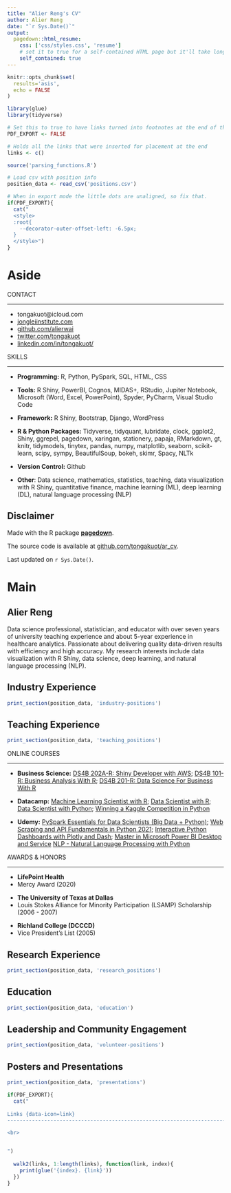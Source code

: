 ```yaml
---
title: "Alier Reng's CV"
author: Alier Reng
date: "`r Sys.Date()`"
output:
  pagedown::html_resume:
    css: ['css/styles.css', 'resume']
    # set it to true for a self-contained HTML page but it'll take longer to render
    self_contained: true
---
```


```r
knitr::opts_chunk$set(
  results='asis', 
  echo = FALSE
)

library(glue)
library(tidyverse)

# Set this to true to have links turned into footnotes at the end of the document
PDF_EXPORT <- FALSE

# Holds all the links that were inserted for placement at the end
links <- c()

source('parsing_functions.R')

# Load csv with position info
position_data <- read_csv('positions.csv')
```


```r
# When in export mode the little dots are unaligned, so fix that. 
if(PDF_EXPORT){
  cat("
  <style>
  :root{
    --decorator-outer-offset-left: -6.5px;
  }
  </style>")
}
```


Aside
================================================================================


<!-- ![logo](beta_dist.png){width=100%} 

```r
# When in export mode the little dots are unaligned, so fix that. 
if(PDF_EXPORT){
  cat("View this CV online with links at _alierwaidatascience.com/cv_")
} else {
  cat("[<i class='fas fa-download'></i> Download a PDF of this CV](https://github.com/alierwai/ads_blog/blob/tree/main/cv/areng_cv.pdf)")
}
```
-->

CONTACT

--------------------------------------------------------------------------------


- <i class="fa fa-envelope"></i> tongakuot@icloud.com
- <i class="fa fa-link"></i> [jongleiinstitute.com](https://jongleiinstitute.com/)
- <i class="fa fa-github"></i> [github.com/alierwai](http://github.com/tongakuot)
- <i class="fa fa-twitter"></i> [twitter.com/tongakuot](http://twitter.com/tongakuot)
- <i class="fa fa-linkedin"></i> [linkedin.com/in/tongakuot/](https://www.linkedin.com/in/tongakuot/)



SKILLS 

--------------------------------------------------------------------------------

- <i class="fa fa-laptop"></i> **Programming:**
R, Python, PySpark, SQL, HTML, CSS

\n
- <i class="fa fa-toolbox"></i> **Tools:** R Shiny, PowerBI, Cognos, MIDAS+, RStudio, Jupiter Notebook, Microsoft (Word, Excel, PowerPoint), Spyder, PyCharm, Visual Studio Code

\n
- <i class="fa fa-terminal"></i> **Framework:**  R Shiny, Bootstrap, Django, WordPress

\n
- <i class="fa fa-file-code"></i> **R & Python Packages:** Tidyverse, tidyquant, lubridate, clock, ggplot2, Shiny, ggrepel, pagedown, xaringan, stationery, papaja, RMarkdown, gt, knitr, tidymodels, tinytex, pandas, numpy, matplotlib, seaborn, scikit-learn, scipy, sympy, BeautifulSoup, bokeh, skimr, Spacy, NLTk 

\n
- <i class="fa fa-code-branch"></i> **Version Control:** Github

\n
- <i class="fa fa-lightbulb"></i> **Other**: Data science, mathematics, statistics, teaching, data visualization with R Shiny, quantitative finance, machine learning (ML), deep learning (DL), natural language processing (NLP)


Disclaimer {#disclaimer}
--------------------------------------------------------------------------------

Made with the R package [**pagedown**](https://github.com/rstudio/pagedown). 

The source code is available at [github.com/tongakuot/ar_cv](https://github.com/tongakuot/ar_cv).

<!-- See the full version of this CV with links at [jongleiinstitute.com/cv](https://jongleiinstitute.com/areng_cv.pdf). -->

Last updated on `r Sys.Date()`.

Main
================================================================================

Alier Reng {#title}
--------------------------------------------------------------------------------
Data science professional, statistician, and educator with over seven years of university teaching experience and about 5-year experience in healthcare analytics. Passionate about delivering quality data-driven results with efficiency and high accuracy. My research interests include data visualization with R Shiny, data science, deep learning, and natural language processing (NLP). 


Industry Experience {data-icon=suitcase}
--------------------------------------------------------------------------------

```r
print_section(position_data, 'industry-positions')
```

Teaching Experience {data-icon=chalkboard-teacher}
--------------------------------------------------------------------------------

```r
print_section(position_data, 'teaching_positions')
```

:::aside

ONLINE COURSES

--------------------------------------------------------------------------------

- **Business Science:** 
[DS4B 202A-R: Shiny Developer with AWS](https://university.business-science.io/courses); [DS4B 101-R: Business Analysis With R](https://university.business-science.io/courses/); [DS4B 201-R: Data Science For Business With R]((https://university.business-science.io/courses/))

- **Datacamp:** 
[Machine Learning Scientist with R](https://learn.datacamp.com/career-tracks/machine-learning-scientist-with-r?version=1); [Data Scientist with R](https://learn.datacamp.com/career-tracks/data-scientist-with-r?version=4); [Data Scientist with Python](https://learn.datacamp.com/career-tracks/data-scientist-with-python?version=5); [Winning a Kaggle Competition in Python](https://learn.datacamp.com/courses/winning-a-kaggle-competition-in-python)

- **Udemy:**
[PySpark Essentials for Data Scientists (Big Data + Python)](https://www.udemy.com/course/pyspark-essentials-for-data-scientists-big-data-python/learn/lecture/19949088?start=0#overview);
[Web Scraping and API Fundamentals in Python 2021](https://www.udemy.com/course/web-scraping-and-api-fundamentals-in-python/learn/lecture/18449576?start=135#overview);
[Interactive Python Dashboards with Plotly and Dash](https://www.udemy.com/course/interactive-python-dashboards-with-plotly-and-dash/learn/lecture/10277000?start=0#overview);
[Master in Microsoft Power BI Desktop and Service](https://www.udemy.com/course/power-bi-master-course/learn/lecture/21548182?start=0#overview)
[NLP - Natural Language Processing with Python](https://www.udemy.com/course/nlp-natural-language-processing-with-python)

\n

AWARDS & HONORS

--------------------------------------------------------------------------------

- **LifePoint Health**
- Mercy Award (2020)

\n

- **The University of Texas at Dallas**
- Louis Stokes Alliance for Minority Participation (LSAMP) Scholarship (2006 - 2007)

\n

- **Richland College (DCCCD)**
- Vice President's List	(2005)

:::

Research Experience {data-icon=laptop}
--------------------------------------------------------------------------------

```r
print_section(position_data, 'research_positions')
```

Education {data-icon=graduation-cap data-concise=true}
--------------------------------------------------------------------------------

```r
print_section(position_data, 'education')
```

Leadership and Community Engagement {data-icon=user-tie}
--------------------------------------------------------------------------------

```r
print_section(position_data, 'volunteer-positions')
```

Posters and Presentations {data-icon=book}
--------------------------------------------------------------------------------

```r
print_section(position_data, 'presentations')
```


```r
if(PDF_EXPORT){
  cat("
  
Links {data-icon=link}
--------------------------------------------------------------------------------

<br>


")
  
  walk2(links, 1:length(links), function(link, index){
    print(glue('{index}. {link}'))
  })
}
```


